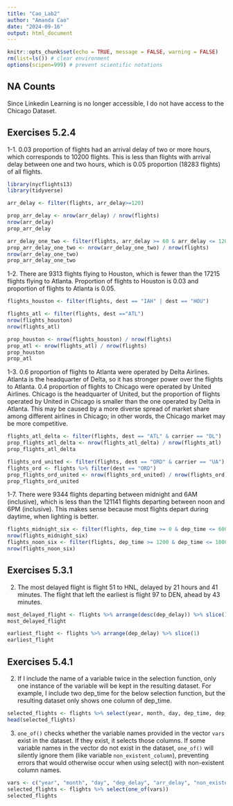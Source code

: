 ```yaml
---
title: "Cao_Lab2"
author: "Amanda Cao"
date: "2024-09-16"
output: html_document
---
```


```r
knitr::opts_chunk$set(echo = TRUE, message = FALSE, warning = FALSE)
rm(list=ls()) # clear environment
options(scipen=999) # prevent scientific notations
```

## NA Counts 
Since Linkedin Learning is no longer accessible, I do not have access to the Chicago Dataset.

## Exercises 5.2.4
1-1. 0.03 proportion of flights had an arrival delay of two or more hours, which corresponds to 10200 flights. This is less than flights with arrival delay between one and two hours, which is 0.05 proportion (18283 flights) of all flights.
```r
library(nycflights13)
library(tidyverse)

arr_delay <- filter(flights, arr_delay>=120)

prop_arr_delay <- nrow(arr_delay) / nrow(flights)
nrow(arr_delay)
prop_arr_delay

arr_delay_one_two <- filter(flights, arr_delay >= 60 & arr_delay <= 120)
prop_arr_delay_one_two <- nrow(arr_delay_one_two) / nrow(flights)
nrow(arr_delay_one_two)
prop_arr_delay_one_two
```

1-2. There are 9313 flights flying to Houston, which is fewer than the 17215 flights flying to Atlanta. Proportion of flights to Houston is 0.03 and proportion of flights to Atlanta is 0.05.
```r
flights_houston <- filter(flights, dest == "IAH" | dest == "HOU")

flights_atl <- filter(flights, dest =="ATL")
nrow(flights_houston)
nrow(flights_atl)

prop_houston <- nrow(flights_houston) / nrow(flights)
prop_atl <- nrow(flights_atl) / nrow(flights)
prop_houston
prop_atl
```

1-3. 0.6 proportion of flights to Atlanta were operated by Delta Airlines. Atlanta is the headquarter of Delta, so it has stronger power over the flights to Atlanta. 0.4 proportion of flights to Chicago were operated by United Airlines. Chicago is the headquarter of United, but the proportion of flights operated by United in Chicago is smaller than the one operated by Delta in Atlanta. This may be caused by a more diverse spread of market share among different airlines in Chicago; in other words, the Chicago market may be more competitive.
```r
flights_atl_delta <- filter(flights, dest == "ATL" & carrier == "DL")
prop_flights_atl_delta <- nrow(flights_atl_delta) / nrow(flights_atl)
prop_flights_atl_delta

flights_ord_united <- filter(flights, dest == "ORD" & carrier == "UA")
flights_ord <- flights %>% filter(dest == "ORD")
prop_flights_ord_united <- nrow(flights_ord_united) / nrow(flights_ord)
prop_flights_ord_united
```

1-7. There were 9344 flights departing between midnight and 6AM (inclusive), which is less than the 121141 flights departing between noon and 6PM (inclusive). This makes sense because most flights depart during daytime, when lighting is better.
```r
flights_midnight_six <- filter(flights, dep_time >= 0 & dep_time <= 600)
nrow(flights_midnight_six)
flights_noon_six <- filter(flights, dep_time >= 1200 & dep_time <= 1800)
nrow(flights_noon_six)
```

## Exercises 5.3.1
2. The most delayed flight is flight 51 to HNL, delayed by 21 hours and 41 minutes. The flight that left the earliest is flight 97 to DEN, ahead by 43 minutes.
```r
most_delayed_flight <- flights %>% arrange(desc(dep_delay)) %>% slice(1)
most_delayed_flight

earliest_flight <- flights %>% arrange(dep_delay) %>% slice(1)
earliest_flight
```

## Exercises 5.4.1
2. If I include the name of a variable twice in the selection function, only one instance of the variable will be kept in the resulting dataset. For example, I include two dep_time for the below selection function, but the resulting dataset only shows one column of dep_time.
```r
selected_flights <- flights %>% select(year, month, day, dep_time, dep_time)
head(selected_flights)
```

3. `one_of()` checks whether the variable names provided in the vector `vars` exist in the dataset. If they exist, it selects those columns. If some variable names in the vector do not exist in the dataset, `one_of()` will silently ignore them (like variable `non_existent_column`), preventing errors that would otherwise occur when using select() with non-existent column names.
```r
vars <- c("year", "month", "day", "dep_delay", "arr_delay", "non_existent_column")
selected_flights <- flights %>% select(one_of(vars))
selected_flights
```


